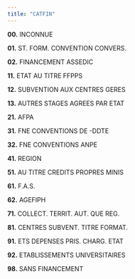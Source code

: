 ```yaml
---
title: "CATFIN"
---
```


**00.** INCONNUE

**01.** ST. FORM. CONVENTION CONVERS.

**02.** FINANCEMENT ASSEDIC

**11.** ETAT AU TITRE FFPPS

**12.** SUBVENTION AUX CENTRES GERES

**13.** AUTRES STAGES AGREES PAR ETAT

**21.** AFPA

**31.** FNE CONVENTIONS DE -DDTE

**32.** FNE CONVENTIONS ANPE

**41.** REGION

**51.** AU TITRE CREDITS PROPRES MINIS

**61.** F.A.S.

**62.** AGEFIPH

**71.** COLLECT. TERRIT. AUT. QUE REG.

**81.** CENTRES SUBVENT. TITRE FORMAT.

**91.** ETS DEPENSES PRIS. CHARG. ETAT

**92.** ETABLISSEMENTS UNIVERSITAIRES

**98.** SANS FINANCEMENT

